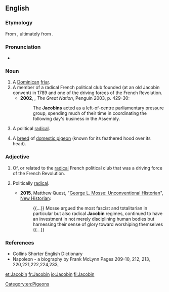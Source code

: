 ==English==
{{wikipedia}}
===Etymology===
From {{etyl|frm|en}} {{term|Jacobin|lang=fr}}, ultimately from {{etyl|la|en}} {{m|la|Jacōbus||Jacob}}.

===Pronunciation===
*{{a|UK}} {{IPA|/ˈdʒakəbɪn/|lang=en}}

===Noun===
{{en-noun}}

# A [[Dominican]] [[friar]].
# A member of a radical French political club founded (at an old Jacobin convent) in 1789 and one of the driving forces of the French Revolution.
#* '''2002''', {{w|Colin Jones (historian)|Colin Jones}}, ''The Great Nation'', Penguin 2003, p. 429-30:
#*: The '''Jacobins''' acted as a left-of-centre parliamentary pressure group, spending much of their time in coordinating the following day's business in the Assembly.
# {{cx|by extension|lang=en}} A political [[radical]].
# A [[breed]] of [[domestic pigeon]] (known for its feathered hood over its head).

===Adjective===
{{en-adj|-}}

# Of, or related to the [[radical]] French political club that was a driving force of the French Revolution.
# {{cx|by extension|lang=en}} Politically [[radical]].
#* '''2015''', Matthew Quest, "[http://www.newhistorian.com/george-l-mosse-unconventional-historian/3659/ George L. Mosse: Unconventional Historian]", [http://www.newhistorian.com New Historian]:
#*: {{...}} Mosse argued the most fascist and totalitarian in particular but also radical '''Jacobin''' regimes, continued to have an investment in not merely disciplining human bodies but harnessing their sense of glory toward worshiping themselves {{...}}

===References===
* Collins Shorter English Dictionary
* Napoleon - a biography by Frank McLynn Pages 209-10, 212, 213, 220,221,222,224,233,

[[Category:en:Pigeons]]

[[et:Jacobin]]
[[fr:Jacobin]]
[[io:Jacobin]]
[[fi:Jacobin]]